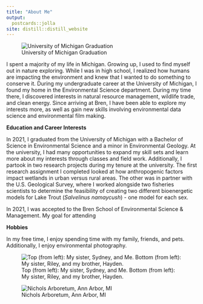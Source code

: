 ```yaml
---
title: "About Me"
output: 
  postcards::jolla
site: distill::distill_website
---
```

![University of Michigan Graduation](matiska3.jpeg)

I spent a majority of my life in Michigan. Growing up, I used to find myself out in nature exploring. While I was in high school, I realized how humans are impacting the environment and knew that I wanted to do something to conserve it. During my undergraduate career at the University of Michigan, I found my home in the Environmental Science department. During my time there, I discovered interests in natural resource management, wildlife trade, and clean energy. Since arriving at Bren, I have been able to explore my interests more, as well as gain new skills involving environmental data science and environmental film making.

**Education and Career Interests**

In 2021, I graduated from the University of Michigan with a Bachelor of Science in Environmental Science and a minor in Environmental Geology. At the university, I had many opportunities to expand my skill sets and learn more about my interests through classes and field work. Additionally, I partook in two research projects during my tenure at the university. The first research assignment I completed looked at how anthropogenic factors impact wetlands in urban versus rural areas. The other was in partner with the U.S. Geological Survey, where I worked alongside two fisheries scientists to determine the feasibility of creating two different bioenergetic models for Lake Trout (*Salvelinus namaycush*) - one model for each sex. 

In 2021, I was accepted to the Bren School of Environmental Science & Management. My goal for attending 

**Hobbies**

In my free time, I enjoy spending time with my family, friends, and pets. Additionally, I enjoy environmental photography.

![Top (from left): My sister, Sydney, and Me. Bottom (from left): My sister, Riley, and my brother, Hayden.](siblings.JPG)

![Nichols Arboretum, Ann Arbor, MI](arb.jpeg)

